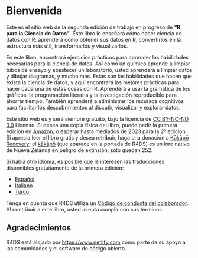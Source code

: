 # Bienvenida {.unnumbered}

Este es el sitio web de la segunda edición de trabajo en progreso de **"R para la Ciencia de Datos"**.
Este libro le enseñará cómo hacer ciencia de datos con R: aprenderá cómo obtener sus datos en R, convertirlos en la estructura más útil, transformarlos y visualizarlos.

En este libro, encontrará ejercicios prácticos para aprender las habilidades necesarias para la ciencia de datos.
Así como un químico aprende a limpiar tubos de ensayo y abastecer un laboratorio, usted aprenderá a limpiar datos y dibujar diagramas, y mucho más.
Estas son las habilidades que hacen que exista la ciencia de datos, y aquí encontrará las mejores prácticas para hacer cada una de estas cosas con R.
Aprenderá a usar la gramática de los gráficos, la programación literaria y la investigación reproducible para ahorrar tiempo.
También aprenderá a administrar los recursos cognitivos para facilitar los descubrimientos al discutir, visualizar y explorar datos.

Este sitio web es y será siempre gratuito, bajo la licencia de [CC BY-NC-ND 3.0](https://creativecommons.org/licenses/by-nc-nd/3.0/us/) License.
Si desea una copia física del libro, puede pedir la primera edición en [Amazon](https://amzn.to/2aHLAQ1), o esperar hasta mediados de 2023 para la 2ª edición.
Si aprecia leer el libro gratis y desea retribuir, haga una donación a [Kākāpō Recovery](https://www.doc.govt.nz/kakapo-donate): el [kākāpō](https://www.youtube.com/watch?v=9T1vfsHYiKY) (que aparece en la portada de R4DS) es un loro nativo de Nueva Zelanda en peligro de extinsión; solo quedan 252.

Si habla otro idioma, es posible que le interesen las traducciones disponibles gratuitamente de la primera edición:

-   [Español](https://es.r4ds.hadley.nz)
-   [Italiano](https://it.r4ds.hadley.nz)
-   [Turco](https://tr.r4ds.hadley.nz)

Tenga en cuenta que R4DS utiliza un [Código de conducta del colaborador](https://contributor-covenant.org/version/2/0/CODE_OF_CONDUCT.html).
Al contribuir a este libro, usted acepta cumplir con sus términos.

## Agradecimientos {.unnumbered}

R4DS está alojado por <https://www.netlify.com> como parte de su apoyo a las comunidades y el software de código abierto.
